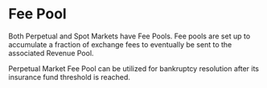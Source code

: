 # Fee Pool

Both Perpetual and Spot Markets have Fee Pools. Fee pools are set up to accumulate a fraction of exchange fees to eventually be sent to the associated Revenue Pool.

Perpetual Market Fee Pool can be utilized for bankruptcy resolution after its insurance fund threshold is reached.